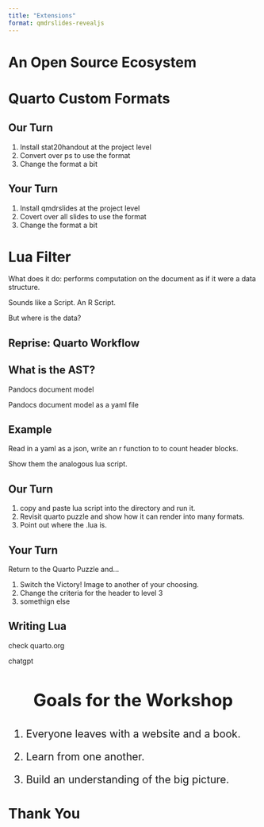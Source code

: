 ```yaml
---
title: "Extensions"
format: qmdrslides-revealjs
---
```


# An Open Source Ecosystem

# Quarto Custom Formats

## Our Turn {.our-turn}

1. Install stat20handout at the project level
2. Convert over ps to use the format
3. Change the format a bit

## Your Turn {.your-turn}

1. Install qmdrslides at the project level
2. Covert over all slides to use the format
3. Change the format a bit

# Lua Filter

What does it do: performs computation on the document as if it were a data structure.

Sounds like a Script. An R Script.

But where is the data?

## Reprise: Quarto Workflow

## What is the AST?

Pandocs document model

Pandocs document model as a yaml file

## Example

Read in a yaml as a json, write an r function to to count header blocks.

Show them the analogous lua script.

## Our Turn {.our-turn}

1. copy and paste lua script into the directory and run it.
2. Revisit quarto puzzle and show how it can render into many formats.
3. Point out where the .lua is.

## Your Turn {.your-turn}

Return to the Quarto Puzzle and...

1. Switch the Victory! Image to another of your choosing.
2. Change the criteria for the header to level 3
3. somethign else

## Writing Lua

check quarto.org

chatgpt


### Goals for the Workshop {style="font-size: 2.5em; text-align: center"}

::: {.incremental style="font-size: 1.5em"}
1.  Everyone leaves with a website and a book.

2.  Learn from one another.

3.  Build an understanding of the big picture.
:::

# Thank You